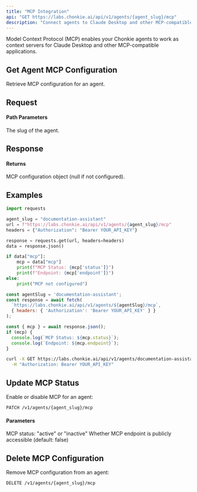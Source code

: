 ```yaml
---
title: "MCP Integration"
api: "GET https://labs.chonkie.ai/api/v1/agents/{agent_slug}/mcp"
description: "Connect agents to Claude Desktop and other MCP-compatible clients"
---
```


Model Context Protocol (MCP) enables your Chonkie agents to work as context servers for Claude Desktop and other MCP-compatible applications.

## Get Agent MCP Configuration

Retrieve MCP configuration for an agent.

## Request

#### Path Parameters

<ParamField path="agent_slug" type="string" required>
  The slug of the agent.
</ParamField>

## Response

#### Returns

<ResponseField name="mcp" type="object">
  MCP configuration object (null if not configured).
</ResponseField>

## Examples

<CodeGroup>

```python Python
import requests

agent_slug = "documentation-assistant"
url = f"https://labs.chonkie.ai/api/v1/agents/{agent_slug}/mcp"
headers = {"Authorization": "Bearer YOUR_API_KEY"}

response = requests.get(url, headers=headers)
data = response.json()

if data["mcp"]:
    mcp = data["mcp"]
    print(f"MCP Status: {mcp['status']}")
    print(f"Endpoint: {mcp['endpoint']}")
else:
    print("MCP not configured")
```

```javascript JavaScript
const agentSlug = 'documentation-assistant';
const response = await fetch(
  `https://labs.chonkie.ai/api/v1/agents/${agentSlug}/mcp`,
  { headers: { 'Authorization': 'Bearer YOUR_API_KEY' } }
);

const { mcp } = await response.json();
if (mcp) {
  console.log(`MCP Status: ${mcp.status}`);
  console.log(`Endpoint: ${mcp.endpoint}`);
}
```

```bash cURL
curl -X GET https://labs.chonkie.ai/api/v1/agents/documentation-assistant/mcp \
  -H "Authorization: Bearer YOUR_API_KEY"
```

</CodeGroup>

## Update MCP Status

Enable or disable MCP for an agent:

```
PATCH /v1/agents/{agent_slug}/mcp
```

#### Parameters

<ParamField path="status" type="string" required>
  MCP status: "active" or "inactive"
</ParamField>

<ParamField path="public" type="boolean">
  Whether MCP endpoint is publicly accessible (default: false)
</ParamField>

## Delete MCP Configuration

Remove MCP configuration from an agent:

```
DELETE /v1/agents/{agent_slug}/mcp
```
